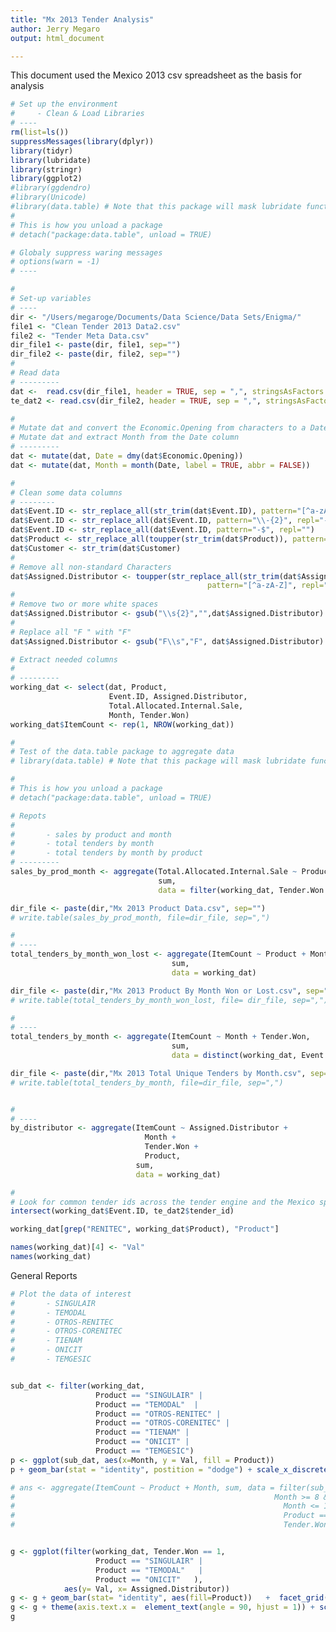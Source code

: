 ```yaml
---
title: "Mx 2013 Tender Analysis"
author: Jerry Megaro
output: html_document  

---
```


This document used the Mexico 2013 csv spreadsheet as the basis for analysis


```r
# Set up the environment
#     - Clean & Load Libraries
# ----
rm(list=ls())
suppressMessages(library(dplyr))
library(tidyr)
library(lubridate)
library(stringr)
library(ggplot2)
#library(ggdendro)
#library(Unicode)
#library(data.table) # Note that this package will mask lubridate functions.
#
# This is how you unload a package
# detach("package:data.table", unload = TRUE)

# Globaly suppress waring messages
# options(warn = -1)
# ----

#
# Set-up variables
# ----
dir <- "/Users/megaroge/Documents/Data Science/Data Sets/Enigma/"
file1 <- "Clean Tender 2013 Data2.csv" 
file2 <- "Tender Meta Data.csv"
dir_file1 <- paste(dir, file1, sep="")
dir_file2 <- paste(dir, file2, sep="")
#
# Read data
# ---------
dat <-  read.csv(dir_file1, header = TRUE, sep = ",", stringsAsFactors = FALSE)
te_dat2 <- read.csv(dir_file2, header = TRUE, sep = ",", stringsAsFactors = FALSE)

#
# Mutate dat and convert the Economic.Opening from characters to a Date
# Mutate dat and extract Month from the Date column
# ---------
dat <- mutate(dat, Date = dmy(dat$Economic.Opening))
dat <- mutate(dat, Month = month(Date, label = TRUE, abbr = FALSE))

#
# Clean some data columns
# --------
dat$Event.ID <- str_replace_all(str_trim(dat$Event.ID), pattern="[^a-zA-Z0-9]", repl="-")
dat$Event.ID <- str_replace_all(dat$Event.ID, pattern="\\-{2}", repl="-")
dat$Event.ID <- str_replace_all(dat$Event.ID, pattern="-$", repl="")
dat$Product <- str_replace_all(toupper(str_trim(dat$Product)), pattern=" ", repl="")
dat$Customer <- str_trim(dat$Customer)
#
# Remove all non-standard Characters
dat$Assigned.Distributor <- toupper(str_replace_all(str_trim(dat$Assigned.Distributor),
                                            pattern="[^a-zA-Z]", repl=" "))
# 
# Remove two or more white spaces
dat$Assigned.Distributor <- gsub("\\s{2}","",dat$Assigned.Distributor)
#
# Replace all "F " with "F"
dat$Assigned.Distributor <- gsub("F\\s","F", dat$Assigned.Distributor)

# Extract needed columns
#
# ---------
working_dat <- select(dat, Product, 
                      Event.ID, Assigned.Distributor, 
                      Total.Allocated.Internal.Sale, 
                      Month, Tender.Won)
working_dat$ItemCount <- rep(1, NROW(working_dat))

#
# Test of the data.table package to aggregate data
# library(data.table) # Note that this package will mask lubridate functions.

#
# This is how you unload a package
# detach("package:data.table", unload = TRUE)

```

```r
# Repots 
#
#       - sales by product and month
#       - total tenders by month
#       - total tenders by month by product
# ---------
sales_by_prod_month <- aggregate(Total.Allocated.Internal.Sale ~ Product + Month, 
                                 sum, 
                                 data = filter(working_dat, Tender.Won == 1))

dir_file <- paste(dir,"Mx 2013 Product Data.csv", sep="")
# write.table(sales_by_prod_month, file=dir_file, sep=",")

# 
# ----
total_tenders_by_month_won_lost <- aggregate(ItemCount ~ Product + Month + Tender.Won,
                                    sum,
                                    data = working_dat)

dir_file <- paste(dir,"Mx 2013 Product By Month Won or Lost.csv", sep=",")
# write.table(total_tenders_by_month_won_lost, file= dir_file, sep=",")

#
# ----
total_tenders_by_month <- aggregate(ItemCount ~ Month + Tender.Won,
                                    sum,
                                    data = distinct(working_dat, Event.ID))

dir_file <- paste(dir,"Mx 2013 Total Unique Tenders by Month.csv", sep=",")
# write.table(total_tenders_by_month, file=dir_file, sep=",")


#
# ----
by_distributor <- aggregate(ItemCount ~ Assigned.Distributor + 
                              Month + 
                              Tender.Won + 
                              Product,
                            sum,
                            data = working_dat)

#
# Look for common tender ids across the tender engine and the Mexico spreadsheet.
intersect(working_dat$Event.ID, te_dat2$tender_id)

working_dat[grep("RENITEC", working_dat$Product), "Product"]

names(working_dat)[4] <- "Val"
names(working_dat)
```

General Reports

```r

# Plot the data of interest
#       - SINGULAIR
#       - TEMODAL
#       - OTROS-RENITEC
#       - OTROS-CORENITEC
#       - TIENAM
#       - ONICIT
#       - TEMGESIC


sub_dat <- filter(working_dat,
                   Product == "SINGULAIR" | 
                   Product == "TEMODAL"  | 
                   Product == "OTROS-RENITEC" |
                   Product == "OTROS-CORENITEC" | 
                   Product == "TIENAM" |
                   Product == "ONICIT" |
                   Product == "TEMGESIC")
p <- ggplot(sub_dat, aes(x=Month, y = Val, fill = Product))
p + geom_bar(stat = "identity", postition = "dodge") + scale_x_discrete() 

# ans <- aggregate(ItemCount ~ Product + Month, sum, data = filter(sub_dat, 
#                                                          Month >= 8 & 
#                                                            Month <= 10 & 
#                                                            Product == "OTROS-CORENITEC" & 
#                                                            Tender.Won == 1))


g <- ggplot(filter(working_dat, Tender.Won == 1,
                   Product == "SINGULAIR" |
                   Product == "TEMODAL"   |
                   Product == "ONICIT"   ), 
            aes(y= Val, x= Assigned.Distributor)) 
g <- g + geom_bar(stat= "identity", aes(fill=Product))   +  facet_grid(. ~ Month)
g <- g + theme(axis.text.x =  element_text(angle = 90, hjust = 1)) + scale_y_log10()
g
```